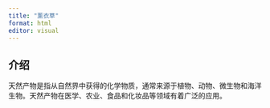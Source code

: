 ```yaml
---
title: "薰衣草"
format: html
editor: visual
---
```


## 介绍

天然产物是指从自然界中获得的化学物质，通常来源于植物、动物、微生物和海洋生物。天然产物在医学、农业、食品和化妆品等领域有着广泛的应用。
